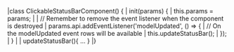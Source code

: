 <framework-specific-section frameworks="javascript">
<snippet transform={false}>
|class ClickableStatusBarComponent() {
|  init(params) {
|    this.params = params;
|
|    // Remember to remove the event listener when the component is destroyed
|    params.api.addEventListener('modelUpdated', () => {
|        // On the modelUpdated event rows will be available
|        this.updateStatusBar();
|    });
|  }
|  
|   updateStatusBar(){ ... }
|}
</snippet>
</framework-specific-section>